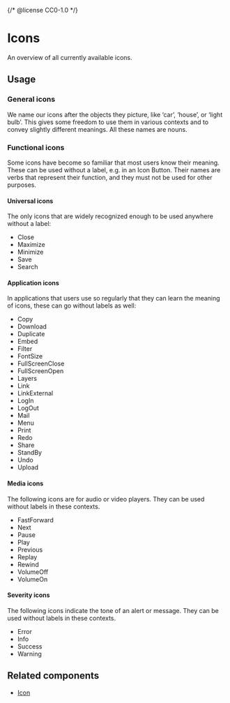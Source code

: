 {/* @license CC0-1.0 */}


<Meta title="Brand/Assets/Icons" />

# Icons

An overview of all currently available icons.

<IconGallery />

## Usage

### General icons

We name our icons after the objects they picture, like ‘car’, ‘house’, or ‘light bulb’.
This gives some freedom to use them in various contexts and to convey slightly different meanings.
All these names are nouns.

### Functional icons

Some icons have become so familiar that most users know their meaning.
These can be used without a label, e.g. in an Icon Button.
Their names are verbs that represent their function, and they must not be used for other purposes.

#### Universal icons

The only icons that are widely recognized enough to be used anywhere without a label:

- Close
- Maximize
- Minimize
- Save
- Search

#### Application icons

In applications that users use so regularly that they can learn the meaning of icons, these can go without labels as well:

- Copy
- Download
- Duplicate
- Embed
- Filter
- FontSize
- FullScreenClose
- FullScreenOpen
- Layers
- Link
- LinkExternal
- LogIn
- LogOut
- Mail
- Menu
- Print
- Redo
- Share
- StandBy
- Undo
- Upload

#### Media icons

The following icons are for audio or video players.
They can be used without labels in these contexts.

- FastForward
- Next
- Pause
- Play
- Previous
- Replay
- Rewind
- VolumeOff
- VolumeOn

#### Severity icons

The following icons indicate the tone of an alert or message.
They can be used without labels in these contexts.

- Error
- Info
- Success
- Warning

## Related components

- [Icon](/docs/components-media-icon--docs)
